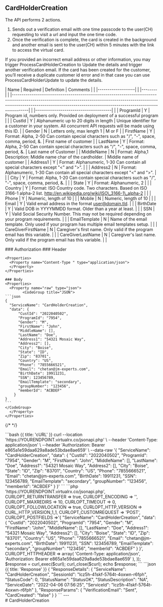 ## CardHolderCreation
The API performs 2 actions.
<ol>
<li>Sends out a verification email with one time passcode to the user(CH) requesting to visit a url and input the one time code.</li>
<li>Once the verification is complete, the card is created in the background and another email is sent to the user(CH) within 5 minutes with the link to access the virtual card.</li>
</ol>

If you provided an incorrect email address or other information, you may trigger ProcessCardHolderCreation to Update the details and trigger another verification email.
If the card has been created for the customer,
you’ll receive a duplicate customer id error and in that case you can use ProcessCardHolderUpdate to update the details.

<div>

| Name                | Required | Definition                                                                                                                                                                                                                                         | Comments                                |
| |-------------------| | |--------| | |--------------------------------------------------------------------------------------------------------------------------------------------------------------------------------------------------------------------------------------------------| | |---------------------------------------| |
| ProgramId           | Y        | Program id, numbers only. Provided on deployment of a successful program                                                                                                                                                                           |                                         |
| CustId              | Y        | Alphanumeric up to 20 digits in length                                                                                                                                                                                                             | Unique identifier for a customer in your system. All concurrent API requests will be made using this ID. |
| Gender              | N        | Letters only, max length 1                                                                                                                                                                                                                        | M or F                                  |
| FirstName           | Y        | Format: Alpha, 2-50 Can contain special characters such as "/", "-", space, comma, period, &amp;.                                                                                                                                               | First name of customer                   |
| LastName            | Y        | Format: Alpha, 2-50 Can contain special characters such as "/", "-", space, comma, period, &amp;.                                                                                                                                               | Last name of Customer                    |
| MiddleName          | N        | Format: Alpha,1 Description: Middle name char of the cardholder.                                                                                                                                                                                   | Middle name of customer                  |
| Address1            | Y        | Format: Alphanumeric, 1-30 Can contain all special characters except "&lt;" and "&gt;".                                                                                                                                                          |                                         |
| Address2            | N        | Format: Alphanumeric, 1-30 Can contain all special characters except "&lt;" and "&gt;".                                                                                                                                                          |                                         |
| City                | Y        | Format: Alpha, 1-20 Can contain special characters such as "/", "-", space, comma, period, &amp;.                                                                                                                                               |                                         |
| State               | Y        | Format: Alphanumeric, 2                                                                                                                                                                                                                            |                                         |
| Country             | Y        | Format: ISO Country code. Two characters. Based on ISO 3166-1 alpha-2 list. http://en.wikipedia.org/wiki/ISO\_3166-1\_alpha-2                                                                                                                                              |                                         |
| Phone               | Y        | Numeric, length of 10                                                                                                                                                                                                                              |                                         |
| Mobile              | N        | Numeric, length of 10                                                                                                                                                                                                                              |                                         |
| Email               | Y        | Valid email address in the format user@domain.tld.                                                                                                                                                                                                  |                                         |
| BirthDate           | Y        | Valid DOB in YYYYMMDD format. Older than a year at least.                                                                                                                                                                                           |                                         |
| SSN                 | Y        | Valid Social Security Number. This may not be required depending on your program requirements.                                                                                                                                                     |                                         |
| EmailTemplate       | N        | Name of the email template. Only used if your program has multiple email templates setup.                                                                                                                                                          |                                         |
| CareGiverFirstName  | N        | Caregiver's first name. Only valid if the program email has this variable.                                                                                                                                                                          |                                         |
| CareGiverLastName   | N        | Caregiver's last name. Only valid if the program email has this variable.                                                                                                                                                                           |                                         | 
</div>


<Row>
  <Col>
    ### Authorization
    <Properties>
      <Property name="Bearer Token" type="e865a1e59daa629a8ade53bdae8ae659">
      </Property>
    </Properties>
    ### Header
 
    <Properties>
      <Property name="Content-Type " type="application/json"> 
      </Property>
    </Properties>

    ### Body
    <Properties>
      <Property name="raw" type="json">
            <CodeGroup title="JSON">
    ```json
    {
      "ServiceName": "CardHolderCreation",
      "data": {
          "CustId": "2022040502",
          "ProgramId": "7954",
          "Gender": "M",
          "FirstName": "John",
          "MiddleName": [],
          "LastName": "Doe",
          "Address1": "54321 Mosaic Way",
          "Address2": [],
          "City": "Boise",
          "State": "ID",
          "Zip": "83701",
          "Country": "US",
          "Phone": "7855666521",
          "Email": "chetan@jm-experts.com",
          "BirthDate": 19911231,
          "SSN": 123456789,
          "EmailTemplate": "secondary",
          "groupNumber": "123456",
          "memberId": "ACBDEF"
        }
    }
    ```
    </CodeGroup>
      </Property>
    </Properties>
  </Col>
  <Col sticky>
  
{/* <CodeGroup title="Request"  label="https://YOURENDPOINT.virtualrx.co/jsonapi.php"> */}

<CodeGroup statusCode="200 OK" title="Request" tag="POST" label="https://YOURENDPOINT.virtualrx.co/jsonapi.php">
    ```bash {{ title: 'cURL' }}
    curl
    --location 'https://YOURENDPOINT.virtualrx.co/jsonapi.php' \
    --header 'Content-Type: application/json' \
    --header 'Authorization: Bearer e865a1e59daa629a8ade53bdae8ae659' \
    --data-raw '{
    "ServiceName": "CardHolderCreation",
      "data": {
          "CustId": "2022040502",
          "ProgramId": "7954",
          "Gender": "M",
          "FirstName": "John",
          "MiddleName": [],
          "LastName": "Doe",
          "Address1": "54321 Mosaic Way",
          "Address2": [],
          "City": "Boise",
          "State": "ID",
          "Zip": "83701",
          "Country": "US",
          "Phone": "7855666521",
          "Email": "chetan@jm-experts.com",
          "BirthDate": 19911231,
          "SSN": 123456789,
          "EmailTemplate": "secondary",
          "groupNumber": "123456",
          "memberId": "ACBDEF"
      }
  }'
    ```
      ```php
      <?php
      $curl = curl_init();
      curl_setopt_array($curl, array(
        CURLOPT_URL => 'https://YOURENDPOINT.virtualrx.co/jsonapi.php',
        CURLOPT_RETURNTRANSFER => true,
        CURLOPT_ENCODING => '',
        CURLOPT_MAXREDIRS => 10,
        CURLOPT_TIMEOUT => 0,
        CURLOPT_FOLLOWLOCATION => true,
        CURLOPT_HTTP_VERSION => CURL_HTTP_VERSION_1_1,
        CURLOPT_CUSTOMREQUEST => 'POST',
        CURLOPT_POSTFIELDS =>'{
          "ServiceName": "CardHolderCreation",
          "data": {
              "CustId": "2022040502",
              "ProgramId": "7954",
              "Gender": "M",
              "FirstName": "John",
              "MiddleName": [],
              "LastName": "Doe",
              "Address1": "54321 Mosaic Way",
              "Address2": [],
              "City": "Boise",
              "State": "ID",
              "Zip": "83701",
              "Country": "US",
              "Phone": "7855666521",
              "Email": "chetan@jm-experts.com",
              "BirthDate": 19911231,
              "SSN": 123456789,
              "EmailTemplate": "secondary",
              "groupNumber": "123456",
              "memberId": "ACBDEF"
          }
      }',
        CURLOPT_HTTPHEADER => array(
          'Content-Type: application/json',
          'Authorization: Bearer e865a1e59daa629a8ade53bdae8ae659'
        ),
      ));
      $response = curl_exec($curl);
      curl_close($curl);
      echo $response;
      ```
    </CodeGroup>
    ```json {{ title: 'Response' }}
    {
      "ResponseDetails": {
        "ServiceName": "CardHolderCreation",
        "SessionId": "lcz5h-41skf-5764t-4oxwn-r6fph",
        "StatusCode": 0,
        "StatusName": "StatusOK",
        "StatusDescription": "NA",
        "ServiceDate": "2022-04-06 07:56:25",
        "ServiceId": "lcz5h-41skf-5764t-4oxwn-r6fph"
      },
      "ResponseParams": {
        "VerificationEmail": "Sent",
        "CardCreated": "false"
      }
    }
    ```
  </Col>
</Row>
---
<div style={{display : 'none'}}>
# CardHolderCreation
</div>